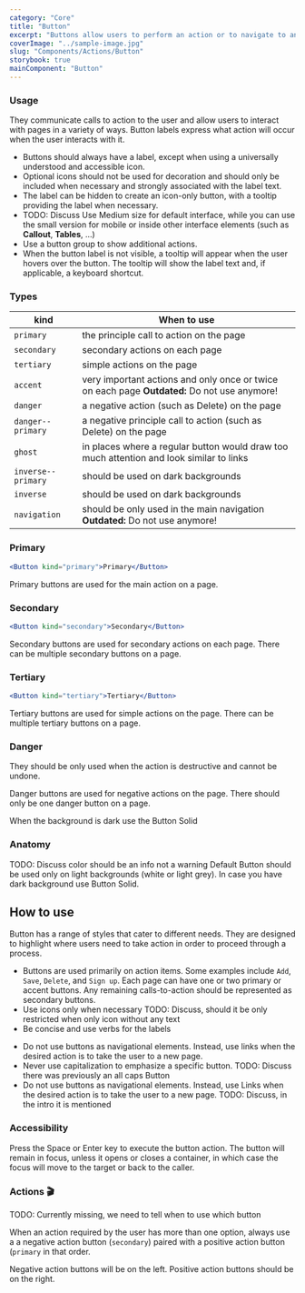 ```yaml
---
category: "Core"
title: "Button"
excerpt: "Buttons allow users to perform an action or to navigate to another page."
coverImage: "../sample-image.jpg"
slug: "Components/Actions/Button"
storybook: true
mainComponent: "Button"
---
```


<FigmaImage url="https://www.figma.com/file/h0OBnVRCmPzMmCpYIYsj8H/Bridge-Documentation?node-id=233%3A1303" />

### Usage

They communicate calls to action to the user and allow users to interact with pages in a variety of ways. Button labels express what action will occur when the user interacts with it.

- Buttons should always have a label, except when using a universally understood and accessible icon.
- Optional icons should not be used for decoration and should only be included when necessary and strongly associated with the label text.
- The label can be hidden to create an icon-only button, with a tooltip providing the label when necessary.
- TODO: Discuss Use Medium size for default interface, while you can use the small version for mobile or inside other interface elements (such as **Callout**, **Tables**, …)
- Use a button group to show additional actions.
- When the button label is not visible, a tooltip will appear when the user hovers over the button. The tooltip will show the label text and, if applicable, a keyboard shortcut.

### Types

| kind               | When to use                                                                                  |
| ------------------ | -------------------------------------------------------------------------------------------- |
| `primary`          | the principle call to action on the page                                                     |
| `secondary`        | secondary actions on each page                                                               |
| `tertiary`         | simple actions on the page                                                                   |
| `accent`           | very important actions and only once or twice on each page **Outdated:** Do not use anymore! |
| `danger`           | a negative action (such as Delete) on the page                                               |
| `danger--primary`  | a negative principle call to action (such as Delete) on the page                             |
| `ghost`            | in places where a regular button would draw too much attention and look similar to links     |
| `inverse--primary` | should be used on dark backgrounds                                                           |
| `inverse`          | should be used on dark backgrounds                                                           |
| `navigation`       | should be only used in the main navigation **Outdated:** Do not use anymore!                 |

### Primary

```jsx live noCode
<Button kind="primary">Primary</Button>
```

Primary buttons are used for the main action on a page.

### Secondary

```jsx live noCode
<Button kind="secondary">Secondary</Button>
```

Secondary buttons are used for secondary actions on each page. There can be multiple secondary buttons on a page.

### Tertiary

```jsx live noCode
<Button kind="tertiary">Tertiary</Button>
```

Tertiary buttons are used for simple actions on the page. There can be multiple tertiary buttons on a page.

### Danger

<Callout kind="warning" title="Only use with caution">

They should be only used when the action is destructive and cannot be undone.

</Callout>

Danger buttons are used for negative actions on the page. There should only be one danger button on a page.

<FigmaImage url="https://www.figma.com/file/h0OBnVRCmPzMmCpYIYsj8H/Bridge-Documentation?node-id=233%3A1779" />

When the background is dark use the Button Solid

<FigmaImage url="https://www.figma.com/file/h0OBnVRCmPzMmCpYIYsj8H/Bridge-Documentation?node-id=241%3A1423" />

### Anatomy

<FigmaImage url="https://www.figma.com/file/h0OBnVRCmPzMmCpYIYsj8H/Bridge-Documentation?node-id=233%3A1775" />

<Callout kind="warning">
  TODO: Discuss color should be an info not a warning Default Button should be
  used only on light backgrounds (white or light grey). In case you have dark
  background use Button Solid.
</Callout>

## How to use

Button has a range of styles that cater to different needs. They are designed to highlight where users need to take action in order to proceed through a process.

<DoUse>

- Buttons are used primarily on action items. Some examples include `Add`, `Save`, `Delete`, and `Sign up`. Each page can have one or two primary or accent buttons. Any remaining calls-to-action should be represented as secondary buttons.
- Use icons only when necessary TODO: Discuss, should it be only restricted when only icon without any text
- Be concise and use verbs for the labels

</DoUse>

<DoNotUse>

- Do not use buttons as navigational elements. Instead, use links when the desired action is to take the user to a new page.
- Never use capitalization to emphasize a specific button. TODO: Discuss there was previously an all caps Button
- Do not use buttons as navigational elements. Instead, use Links when the desired action is to take the user to a new page. TODO: Discuss, in the intro it is mentioned

</DoNotUse>

### Accessibility

Press the Space or Enter key to execute the button action. The button will remain in focus, unless it opens or closes a container, in which case the focus will move to the target or back to the caller.

### Actions 🎬

TODO: Currently missing, we need to tell when to use which button

When an action required by the user has more than one option, always use a a negative action button (`secondary`) paired with a positive action button (`primary` in that order.

Negative action buttons will be on the left. Positive action buttons should be on the right.

<Figma url="https://www.figma.com/embed?embed_host=share&url=https%3A%2F%2Fwww.figma.com%2Ffile%2FKWrOuAzzykyysIDFpLikx1%2FWFP---Bridge%3Ftype%3Ddesign%26node-id%3D217%253A2718%26mode%3Ddesign%26t%3DeFfGsO7k7LGjWFwo-1" />
